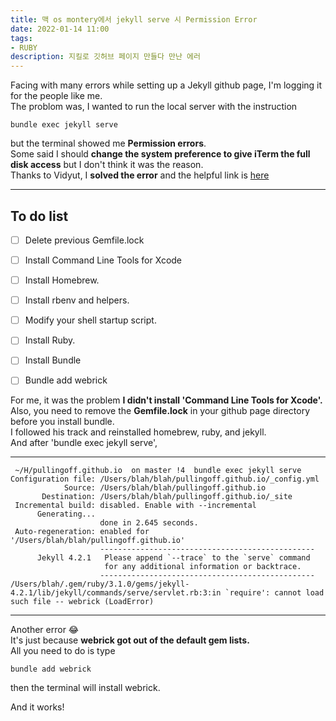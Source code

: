 ```yaml
---
title: 맥 os montery에서 jekyll serve 시 Permission Error
date: 2022-01-14 11:00
tags:
- RUBY
description: 지킬로 깃허브 페이지 만들다 만난 에러
---
```


Facing with many errors while setting up a Jekyll github page, I'm logging it for the people like me.  
The problom was, I wanted to run the local server with the instruction  

```console
bundle exec jekyll serve
```

but the terminal showed me **Permission errors**.  
Some said I should **change the system preference to give iTerm the full disk access** but I don't think it was the reason.  
Thanks to Vidyut, I **solved the error** and the helpful link is 
[here](https://luther.io/macos/how-to-install-latest-ruby-on-a-mac/)

-------------------------

## To do list 

- [ ] Delete previous Gemfile.lock
- [ ] Install Command Line Tools for Xcode
- [ ] Install Homebrew.
- [ ] Install rbenv and helpers.
- [ ] Modify your shell startup script.
- [ ] Install Ruby.
- [ ] Install Bundle
- [ ] Bundle add webrick


For me, it was the problem **I didn't install 'Command Line Tools for Xcode'.**  
Also, you need to remove the **Gemfile.lock** in your github page directory before you install bundle.  
I followed his track and reinstalled homebrew, ruby, and jekyll.  
And after 'bundle exec jekyll serve', 

-------------------------

```console 
 ~/H/pullingoff.github.io  on master !4  bundle exec jekyll serve
Configuration file: /Users/blah/blah/pullingoff.github.io/_config.yml
            Source: /Users/blah/blah/pullingoff.github.io
       Destination: /Users/blah/blah/pullingoff.github.io/_site
 Incremental build: disabled. Enable with --incremental
      Generating... 
                    done in 2.645 seconds.
 Auto-regeneration: enabled for '/Users/blah/blah/pullingoff.github.io'
                    ------------------------------------------------
      Jekyll 4.2.1   Please append `--trace` to the `serve` command 
                     for any additional information or backtrace. 
                    ------------------------------------------------
/Users/blah/.gem/ruby/3.1.0/gems/jekyll-4.2.1/lib/jekyll/commands/serve/servlet.rb:3:in `require': cannot load such file -- webrick (LoadError)
```

-------------------------
Another error 😂   
It's just because **webrick got out of the default gem lists.**  
All you need to do is type

```console
bundle add webrick
```

then the terminal will install webrick.


And it works!
